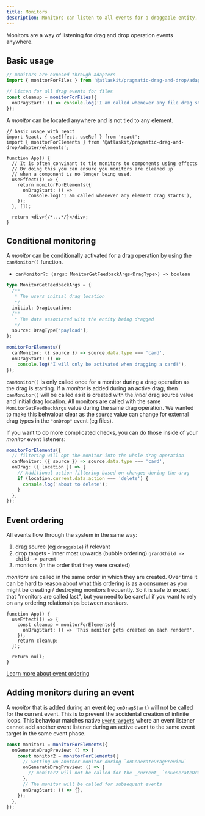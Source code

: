 ```yaml
---
title: Monitors
description: Monitors can listen to all events for a draggable entity, such as an element or file.
---
```


Monitors are a way of listening for drag and drop operation events anywhere.

## Basic usage

```ts
// monitors are exposed through adapters
import { monitorForFiles } from '@atlaskit/pragmatic-drag-and-drop/adapter/file';

// listen for all drag events for files
const cleanup = monitorForFiles({
  onDragStart: () => console.log('I am called whenever any file drag starts'),
});
```

A _monitor_ can be located anywhere and is not tied to any element.

```tsx
// basic usage with react
import React, { useEffect, useRef } from 'react';
import { monitorForElements } from '@atlaskit/pragmatic-drag-and-drop/adapter/elements';

function App() {
  // It is often convinant to tie monitors to components using effects
  // By doing this you can ensure you monitors are cleaned up
  // when a component is no longer being used.
  useEffect(() => {
    return monitorForElements({
      onDragStart: () =>
        console.log('I am called whenever any element drag starts'),
    });
  }, []);

  return <div>{/*...*/}</div>;
}
```

## Conditional monitoring

A _monitor_ can be conditionally activated for a drag operation by using the `canMonitor()` function.

- `canMonitor?: (args: MonitorGetFeedbackArgs<DragType>) => boolean`

```ts
type MonitorGetFeedbackArgs = {
  /**
   * The users initial drag location
   */
  initial: DragLocation;
  /**
   * The data associated with the entity being dragged
   */
  source: DragType['payload'];
};
```

```ts
monitorForElements({
  canMonitor: ({ source }) => source.data.type === 'card',
  onDragStart: () =>
    console.log('I will only be activated when dragging a card!'),
});
```

`canMonitor()` is only called once for a monitor during a drag operation as the drag is starting. If a _monitor_ is added during an active drag, then `canMonitor()` will be called as it is created with the _intial_ drag source value and initial drag location. All monitors are called with the same `MonitorGetFeedbackArgs` value during the same drag operation. We wanted to make this behvaiour clear as the `source` value can change for external drag types in the `"onDrop"` event (eg files).

If you want to do more complicated checks, you can do those inside of your _monitor_ event listeners:

```ts
monitorForElements({
  // filtering will opt the monitor into the whole drag operation
  canMonitor: ({ source }) => source.data.type === 'card',
  onDrag: ({ location }) => {
    // Additional action filtering based on changes during the drag
    if (location.current.data.action === 'delete') {
      console.log('about to delete');
    }
  },
});
```

## Event ordering

All events flow through the system in the same way:

1. drag source (eg `draggable`) if relevant
2. drop targets - inner most upwards (bubble ordering) `grandChild -> child -> parent`
3. monitors (in the order that they were created)

_monitors_ are called in the same order in which they are created. Over time it can be hard to reason about what this ordering is as a consumer as you might be creating / destroying monitors frequently. So it is safe to expect that "monitors are called last", but you need to be careful if you want to rely on any ordering relationships between _monitors_.

```tsx
function App() {
  useEffect(() => {
    const cleanup = monitorForElements({
      onDragStart: () => 'This monitor gets created on each render!',
    });
    return cleanup;
  });

  return null;
}
```

[Learn more about event ordering](/components/pragmatic-drag-and-drop/how-it-works/events)

## Adding monitors during an event

A _monitor_ that is added during an event (eg `onDragStart`) will not be called for the current event. This is to prevent the accidental creation of infinite loops. This behaviour matches native [`EventTargets`](https://developer.mozilla.org/en-US/docs/Web/API/EventTarget) where an event listener cannot add another event listener during an active event to the same event target in the same event phase.

```ts
const monitor1 = monitorForElements({
  onGenerateDragPreview: () => {
    const monitor2 = monitorForElements({
      // Setting up another monitor during `onGenerateDragPreview`
      onGenerateDragPreview: () => {
        // monitor2 will not be called for the _current_ `onGenerateDragPreview` event
      },
      // The monitor will be called for subsequent events
      onDragStart: () => {},
    });
  },
});
```

